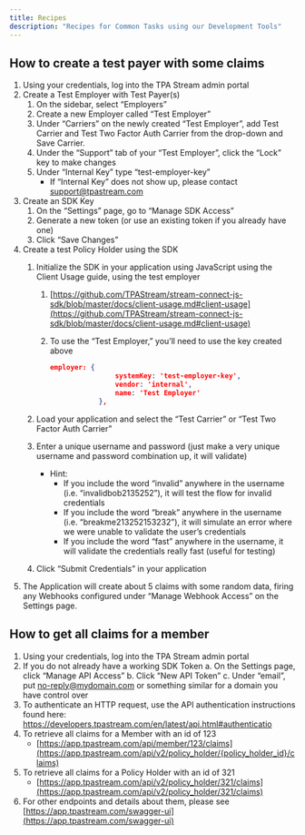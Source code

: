 ```yaml
---
title: Recipes
description: "Recipes for Common Tasks using our Development Tools"
---
```



## How to create a test payer with some claims 


1. Using your credentials, log into the TPA Stream admin portal
2. Create a Test Employer with Test Payer(s)
    1. On the sidebar, select “Employers” 
    2. Create a new Employer called “Test Employer”
    3. Under “Carriers” on the newly created “Test Employer”, add Test Carrier and Test Two Factor Auth Carrier from the drop-down and Save Carrier.
    4. Under the “Support” tab of your “Test Employer”, click the “Lock” key to make changes
    5. Under “Internal Key” type “test-employer-key”
        - If “Internal Key” does not show up, please contact [support@tpastream.com](mailto:support@tpastream.com)
3. Create an SDK Key
    1. On the “Settings” page, go to “Manage SDK Access”
    2. Generate a new token (or use an existing token if you already have one)
    3. Click “Save Changes”
4. Create a test Policy Holder using the SDK
    1. Initialize the SDK in your application using JavaScript using the Client Usage guide, using the test employer
        1. [https://github.com/TPAStream/stream-connect-js-sdk/blob/master/docs/client-usage.md#client-usage](https://github.com/TPAStream/stream-connect-js-sdk/blob/master/docs/client-usage.md#client-usage)
        2. To use the “Test Employer,” you’ll need to use the key created above

            ```json
            employer: {
                            systemKey: 'test-employer-key',
                            vendor: 'internal',
                            name: 'Test Employer'
                        },
            ```


    2. Load your application and select the “Test Carrier” or “Test Two Factor Auth Carrier”
    3. Enter a unique username and password (just make a very unique username and password combination up, it will validate)
        - Hint:
            - If you include the word “invalid” anywhere in the username (i.e. “invalidbob2135252”), it will test the flow for invalid credentials
            - If you include the word “break” anywhere in the username (i.e. “breakme213252153232”), it will simulate an error where we were unable to validate the user’s credentials
            - If you include the word “fast” anywhere in the username, it will validate the credentials really fast (useful for testing)
    4. Click “Submit Credentials” in your application
5. The Application will create about 5 claims with some random data, firing any Webhooks configured under “Manage Webhook Access” on the Settings page.


## How to get all claims for a member


1. Using your credentials, log into the TPA Stream admin portal
2. If you do not already have a working SDK Token
    a. On the Settings page, click “Manage API Access”
    b. Click “New API Token”
    c. Under “email”, put [no-reply@mydomain.com](mailto:no-reply@mydomain.com) or something similar for a domain you have control over
3. To authenticate an HTTP request, use the API authentication instructions found here: https://developers.tpastream.com/en/latest/api.html#authenticatio
4. To retrieve all claims for a Member with an id of 123
    - [https://app.tpastream.com/api/member/123/claims](https://app.tpastream.com/api/v2/policy_holder/{policy_holder_id}/claims)
5. To retrieve all claims for a Policy Holder with an id of 321
    - [https://app.tpastream.com/api/v2/policy_holder/321/claims](https://app.tpastream.com/api/v2/policy_holder/321/claims)
6. For other endpoints and details about them, please see [https://app.tpastream.com/swagger-ui](https://app.tpastream.com/swagger-ui)
